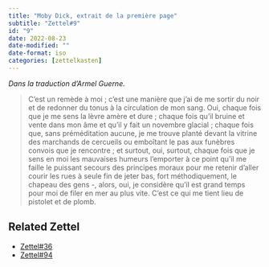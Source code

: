 ```yaml
---
title: "Moby Dick, extrait de la première page"
subtitle: "Zettel#9"
id: "9"
date: 2022-08-23
date-modified: ""
date-format: iso
categories: [zettelkasten]
---
```

*Dans la traduction d'Armel Guerne.*

> C'est un remède à moi ; c'est une manière que j'ai de me sortir du noir et de redonner du tonus à la circulation de mon sang. Oui, chaque fois que je me sens la lèvre amère et dure  ; chaque fois qu'il bruine et vente dans mon âme et qu'il y fait un novembre glacial ; chaque fois que, sans préméditation aucune, je me trouve planté devant la vitrine des marchands de cercueils ou emboîtant le pas aux funèbres convois que je rencontre ; et surtout, oui, surtout, chaque fois que je sens en moi les mauvaises humeurs l'emporter à ce point qu'il me faille le puissant secours des principes moraux pour me retenir d'aller courir les rues à seule fin de jeter bas, fort méthodiquement, le chapeau des gens -, alors, oui, je considère qu'il est grand temps pour moi de filer en mer au plus vite. C'est ce qui me tient lieu de pistolet et de plomb.

## Related Zettel

* [Zettel#36](/zettel/36)
* [Zettel#94](/zettel/94)
